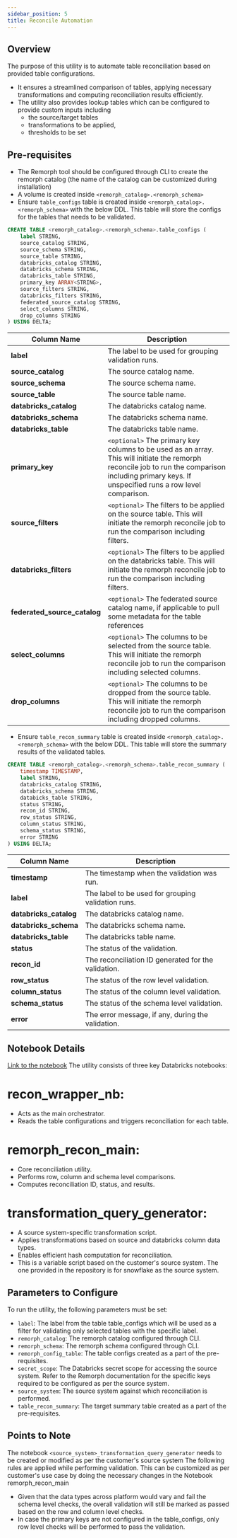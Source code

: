 ```yaml
---
sidebar_position: 5
title: Reconcile Automation
---
```



## Overview

The purpose of this utility is to automate table reconciliation based on provided table configurations. 
- It ensures a streamlined comparison of tables, applying necessary transformations and computing reconciliation results efficiently. 
- The utility also provides lookup tables which can be configured to provide custom inputs including
    - the source/target tables
    - transformations to be applied, 
    - thresholds to be set 

## Pre-requisites

- The Remorph tool should be configured through CLI to create the remorph catalog (the name of the catalog can be customized during installation)
- A volume is created inside `<remorph_catalog>.<remorph_schema>`
- Ensure `table_configs` table is created inside `<remorph_catalog>.<remorph_schema>` with the below DDL. This table will store the configs for the tables that needs to be validated.
```sql
CREATE TABLE <remorph_catalog>.<remorph_schema>.table_configs (
    label STRING,
    source_catalog STRING,
    source_schema STRING,
    source_table STRING,
    databricks_catalog STRING,
    databricks_schema STRING,
    databricks_table STRING,
    primary_key ARRAY<STRING>,
    source_filters STRING,
    databricks_filters STRING,
    federated_source_catalog STRING,
    select_columns STRING,
    drop_columns STRING
) USING DELTA;
```

| Column Name           | Description                                                                        |
|-----------------------|------------------------------------------------------------------------------------|
| **label**             | The label to be used for grouping validation runs.| 
| **source_catalog**    | The source catalog name.|                          
| **source_schema**     | The source schema name. |          
| **source_table**      | The source table name.  |    
| **databricks_catalog**| The databricks catalog name.|
| **databricks_schema** | The databricks schema name. |
| **databricks_table**  | The databricks table name. |
| **primary_key**                | `<optional>` The primary key columns to be used as an array. This will initiate the remorph reconcile job to run the comparison including primary keys. If unspecified runs a row level comparison.|
| **source_filters**    | `<optional>` The filters to be applied on the source table. This will initiate the remorph reconcile job to run the comparison including filters. |
| **databricks_filters**| `<optional>` The filters to be applied on the databricks table. This will initiate the remorph reconcile job to run the comparison including filters. |
| **federated_source_catalog** | `<optional>` The federated source catalog name, if applicable to pull some metadata for the table references |
| **select_columns**    | `<optional>` The columns to be selected from the source table. This will initiate the remorph reconcile job to run the comparison including selected columns. |
| **drop_columns**      | `<optional>` The columns to be dropped from the source table. This will initiate the remorph reconcile job to run the comparison including dropped columns. |

- Ensure `table_recon_summary` table is created inside `<remorph_catalog>.<remorph_schema>` with the below DDL. This table will store the summary results of the validated tables.
```sql
CREATE TABLE <remorph_catalog>.<remorph_schema>.table_recon_summary (
    timestamp TIMESTAMP,
    label STRING,
    databricks_catalog STRING,
    databricks_schema STRING,
    databicks_table STRING,
    status STRING,
    recon_id STRING,
    row_status STRING,
    column_status STRING,
    schema_status STRING,
    error STRING
) USING DELTA;
```
| Column Name           | Description                                                                        |
|-----------------------|------------------------------------------------------------------------------------|
| **timestamp**         | The timestamp when the validation was run.                                        |
| **label**             | The label to be used for grouping validation runs.| 
| **databricks_catalog**| The databricks catalog name.|
| **databricks_schema** | The databricks schema name. |
| **databricks_table**  | The databricks table name. |
| **status**            | The status of the validation.                                                      |
| **recon_id**          | The reconciliation ID generated for the validation.                                |
| **row_status**        | The status of the row level validation.                                            |
| **column_status**     | The status of the column level validation.                                         |
| **schema_status**     | The status of the schema level validation.                                         |
| **error**             | The error message, if any, during the validation.                                  |

## Notebook Details

[Link to the notebook](/remorph_reconciliation.zip) 
The utility consists of three key Databricks notebooks:

# recon_wrapper_nb:
- Acts as the main orchestrator.
- Reads the table configurations and triggers reconciliation for each table.
# remorph_recon_main:
- Core reconciliation utility.
- Performs row, column and schema level comparisons.
- Computes reconciliation ID, status, and results.
# transformation_query_generator:
- A source system-specific transformation script.
- Applies transformations based on source and databricks column data types.
- Enables efficient hash computation for reconciliation.
- This is a variable script based on the customer's source system. The one provided in the repository is for snowflake as the source system.

## Parameters to Configure
To run the utility, the following parameters must be set:

- `label`: The label from the table table_configs which will be used as a filter for validating only selected tables with the specific label.
- `remorph_catalog`: The remorph catalog configured through CLI.
- `remorph_schema`: The remorph schema configured through CLI.
- `remorph_config_table`: The table configs created as a part of the pre-requisites.
- `secret_scope`: The Databricks secret scope for accessing the source system. Refer to the Remorph documentation for the specific keys required to be configured as per the source system.
- `source_system`: The source system against which reconciliation is performed.
- `table_recon_summary`: The target summary table created as a part of the pre-requisites.

## Points to Note

The notebook `<source_system>_transformation_query_generator` needs to be created or modified as per the customer's source system
The following rules are applied while performing validation. This can be customized as per customer's use case by doing the necessary changes in the Notebook remorph_recon_main
- Given that the data types across platform would vary and fail the schema level checks, the overall validation will still be marked as passed based on the row and column level checks.
- In case the primary keys are not configured in the table_configs, only row level checks will be performed to pass the validation.

